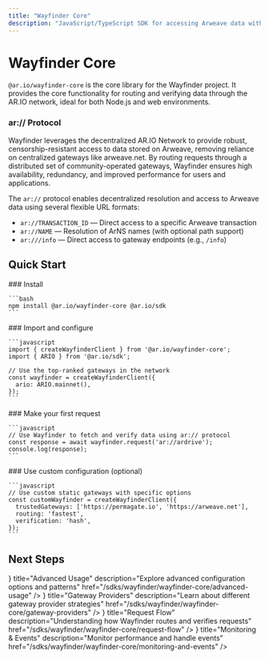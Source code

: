 ```yaml
---
title: "Wayfinder Core"
description: "JavaScript/TypeScript SDK for accessing Arweave data with built-in verification and gateway routing"
---
```



# Wayfinder Core

`@ar.io/wayfinder-core` is the core library for the Wayfinder project. It provides the core functionality for routing and verifying data through the AR.IO network, ideal for both Node.js and web environments.

### ar:// Protocol

Wayfinder leverages the decentralized AR.IO Network to provide robust, censorship-resistant access to data stored on Arweave, removing reliance on centralized gateways like arweave.net. By routing requests through a distributed set of community-operated gateways, Wayfinder ensures high availability, redundancy, and improved performance for users and applications.

The `ar://` protocol enables decentralized resolution and access to Arweave data using several flexible URL formats:

- `ar://TRANSACTION_ID` — Direct access to a specific Arweave transaction
- `ar://NAME` — Resolution of ArNS names (with optional path support)
- `ar:///info` — Direct access to gateway endpoints (e.g., `/info`)

## Quick Start

<Steps>
  <Step>
    ### Install

    ```bash
    npm install @ar.io/wayfinder-core @ar.io/sdk
    ```

  </Step>
  <Step>
    ### Import and configure

    ```javascript
    import { createWayfinderClient } from '@ar.io/wayfinder-core';
    import { ARIO } from '@ar.io/sdk';

    // Use the top-ranked gateways in the network
    const wayfinder = createWayfinderClient({
      ario: ARIO.mainnet(),
    });
    ```

  </Step>
  <Step>
    ### Make your first request

    ```javascript
    // Use Wayfinder to fetch and verify data using ar:// protocol
    const response = await wayfinder.request('ar://ardrive');
    console.log(response);
    ```

  </Step>
  <Step>
    ### Use custom configuration (optional)

    ```javascript
    // Use custom static gateways with specific options
    const customWayfinder = createWayfinderClient({
      trustedGateways: ['https://permagate.io', 'https://arweave.net'],
      routing: 'fastest',
      verification: 'hash',
    });
    ```

  </Step>
</Steps>

## Next Steps

<Cards>
  <Card
    icon={<Code />}
    title="Advanced Usage"
    description="Explore advanced configuration options and patterns"
    href="/sdks/wayfinder/wayfinder-core/advanced-usage"
  />
  <Card
    icon={<Network />}
    title="Gateway Providers"
    description="Learn about different gateway provider strategies"
    href="/sdks/wayfinder/wayfinder-core/gateway-providers"
  />
  <Card
    icon={<BookOpen />}
    title="Request Flow"
    description="Understanding how Wayfinder routes and verifies requests"
    href="/sdks/wayfinder/wayfinder-core/request-flow"
  />
  <Card
    icon={<Server />}
    title="Monitoring & Events"
    description="Monitor performance and handle events"
    href="/sdks/wayfinder/wayfinder-core/monitoring-and-events"
  />
</Cards>
